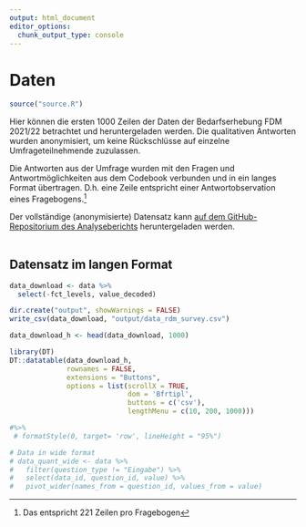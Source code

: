 ```yaml
---
output: html_document
editor_options: 
  chunk_output_type: console
---
```


# Daten {#datensatz}

```r
source("source.R")
```

Hier können die ersten 1000 Zeilen der Daten der Bedarfserhebung FDM 2021/22 betrachtet und heruntergeladen werden. Die qualitativen Antworten wurden anonymisiert, um keine Rückschlüsse auf einzelne Umfrageteilnehmende zuzulassen.

Die Antworten aus der Umfrage wurden mit den Fragen und Antwortmöglichkeiten aus dem Codebook verbunden und in ein langes Format übertragen. D.h. eine Zeile entspricht einer Antwortobservation eines Fragebogens.^[Das entspricht 221 Zeilen pro Fragebogen]

Der vollständige (anonymisierte) Datensatz kann [auf dem GitHub-Repositorium des Analyseberichts](https://github.com/quest-bih/bua-rdm-survey/tree/main/output) heruntergeladen werden.
\
\

## Datensatz im langen Format {-}
```r
data_download <- data %>%
  select(-fct_levels, value_decoded)

dir.create("output", showWarnings = FALSE)
write_csv(data_download, "output/data_rdm_survey.csv")

data_download_h <- head(data_download, 1000)
```


```r
library(DT)
DT::datatable(data_download_h, 
              rownames = FALSE,
              extensions = "Buttons",
              options = list(scrollX = TRUE,
                             dom = 'Bfrtipl',
                             buttons = c('csv'),
                             lengthMenu = c(10, 200, 1000))) 

#%>%
 # formatStyle(0, target= 'row', lineHeight = "95%")
```


```r
# Data in wide format
# data_quant_wide <- data %>%
#   filter(question_type != "Eingabe") %>%
#   select(data_id, question_id, value) %>%
#   pivot_wider(names_from = question_id, values_from = value)
```

